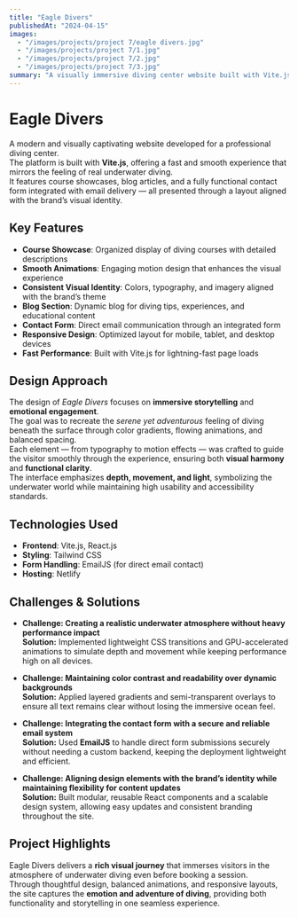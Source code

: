 ```yaml
---
title: "Eagle Divers"
publishedAt: "2024-04-15"
images:
  - "/images/projects/project 7/eagle divers.jpg"
  - "/images/projects/project 7/1.jpg"
  - "/images/projects/project 7/2.jpg"
  - "/images/projects/project 7/3.jpg"
summary: "A visually immersive diving center website built with Vite.js, designed to reflect the real diving experience through stunning visuals, smooth animations, and a seamless user interface."
---
```


# Eagle Divers

A modern and visually captivating website developed for a professional diving center.  
The platform is built with **Vite.js**, offering a fast and smooth experience that mirrors the feeling of real underwater diving.  
It features course showcases, blog articles, and a fully functional contact form integrated with email delivery — all presented through a layout aligned with the brand’s visual identity.

## Key Features

- **Course Showcase**: Organized display of diving courses with detailed descriptions  
- **Smooth Animations**: Engaging motion design that enhances the visual experience  
- **Consistent Visual Identity**: Colors, typography, and imagery aligned with the brand’s theme  
- **Blog Section**: Dynamic blog for diving tips, experiences, and educational content  
- **Contact Form**: Direct email communication through an integrated form  
- **Responsive Design**: Optimized layout for mobile, tablet, and desktop devices  
- **Fast Performance**: Built with Vite.js for lightning-fast page loads  

## Design Approach

The design of *Eagle Divers* focuses on **immersive storytelling** and **emotional engagement**.  
The goal was to recreate the *serene yet adventurous* feeling of diving beneath the surface through color gradients, flowing animations, and balanced spacing.  
Each element — from typography to motion effects — was crafted to guide the visitor smoothly through the experience, ensuring both **visual harmony** and **functional clarity**.  
The interface emphasizes **depth, movement, and light**, symbolizing the underwater world while maintaining high usability and accessibility standards.

## Technologies Used

- **Frontend**: Vite.js, React.js  
- **Styling**: Tailwind CSS  
- **Form Handling**: EmailJS (for direct email contact)  
- **Hosting**: Netlify  

## Challenges & Solutions

- **Challenge: Creating a realistic underwater atmosphere without heavy performance impact**  
  **Solution:** Implemented lightweight CSS transitions and GPU-accelerated animations to simulate depth and movement while keeping performance high on all devices.  

- **Challenge: Maintaining color contrast and readability over dynamic backgrounds**  
  **Solution:** Applied layered gradients and semi-transparent overlays to ensure all text remains clear without losing the immersive ocean feel.  

- **Challenge: Integrating the contact form with a secure and reliable email system**  
  **Solution:** Used **EmailJS** to handle direct form submissions securely without needing a custom backend, keeping the deployment lightweight and efficient.  

- **Challenge: Aligning design elements with the brand’s identity while maintaining flexibility for content updates**  
  **Solution:** Built modular, reusable React components and a scalable design system, allowing easy updates and consistent branding throughout the site.  

## Project Highlights

Eagle Divers delivers a **rich visual journey** that immerses visitors in the atmosphere of underwater diving even before booking a session.  
Through thoughtful design, balanced animations, and responsive layouts, the site captures the **emotion and adventure of diving**, providing both functionality and storytelling in one seamless experience.
